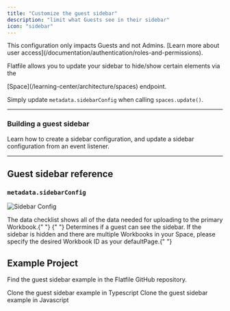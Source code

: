 ```yaml
---
title: "Customize the guest sidebar"
description: "limit what Guests see in their sidebar"
icon: "sidebar"
---
```


<Snippet file="shared/dxpbanner.mdx" />

<Info>
  This configuration only impacts Guests and not Admins. [Learn more about user
  access](/documentation/authentication/roles-and-permissions).
</Info>

Flatfile allows you to update your sidebar to hide/show certain elements via the

<Tooltip tip="A micro-application...">
  [Space](/learning-center/architecture/spaces)
</Tooltip>
endpoint.

Simply update `metadata.sidebarConfig` when calling `spaces.update()`.

---

### Building a guest sidebar

Learn how to create a sidebar configuration, and update a sidebar configuration
from an event listener.

<Snippet file="guides/guest_sidebar/block1.mdx" />

---

## Guest sidebar reference

### `metadata.sidebarConfig`

![Sidebar Config](/images/customize/sidebarConfig.png)

<ParamField path="showDataChecklist" type="boolean">
  The data checklist shows all of the data needed for uploading to the primary
  Workbook.{" "}
</ParamField>
<ParamField path="showSidebar" type="boolean">
  {" "}
  Determines if a guest can see the sidebar. If the sidebar is hidden and there
  are multiple Workbooks in your Space, please specify the desired Workbook ID
  as your defaultPage.{" "}
</ParamField>

## Example Project

Find the guest sidebar example in the Flatfile GitHub repository.

<CardGroup cols={2}>
  <Card
    title="typescript"
    icon="code-merge"
    href="https://github.com/FlatFilers/flatfile-docs-kitchen-sink/blob/main/typescript/guest-sidebar/index.ts"
  >
    Clone the guest sidebar example in Typescript
  </Card>
  <Card
    title="javascript"
    icon="js"
    href="https://github.com/FlatFilers/flatfile-docs-kitchen-sink/blob/main/javascript/guest-sidebar/index.js"
  >
    Clone the guest sidebar example in Javascript
  </Card>
</CardGroup>
